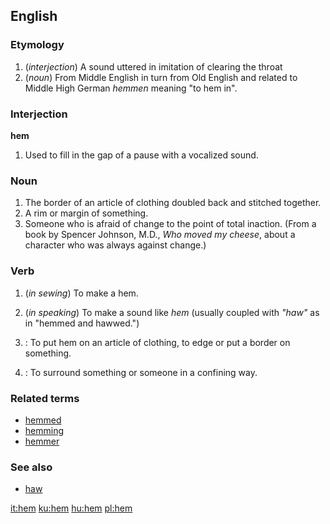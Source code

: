 ==English==

===Etymology===
# (''interjection'') A sound uttered in imitation of clearing the throat
# (''noun'') From Middle English in turn from Old English and related to Middle High German ''hemmen'' meaning "to hem in".

===Interjection===
'''hem'''

# Used to fill in the gap of a pause with a vocalized sound.

===Noun===
{{en-noun-reg}}

# The border of an article of clothing doubled back and stitched together.
# A rim or margin of something.
# Someone who is afraid of change to the point of total inaction.  (From a book by Spencer Johnson, M.D., ''Who moved my cheese'', about a character who was always against change.)

===Verb===
{{en-infl-reg-consonant|hem||m}}

# {{intransitive}} (''in sewing'') To make a hem.
# {{intransitive}} (''in speaking'') To make a sound like ''hem'' (usually coupled with ''"haw"'' as in "hemmed and hawwed.")
# {{transitive}}: To put hem on an article of clothing, to edge or put a border on something.
# {{transitive}}: To surround something or someone in a confining way.

===Related terms===
*[[hemmed]]
*[[hemming]]
*[[hemmer]] 

===See also===
*[[haw]]

[[it:hem]]
[[ku:hem]]
[[hu:hem]]
[[pl:hem]]